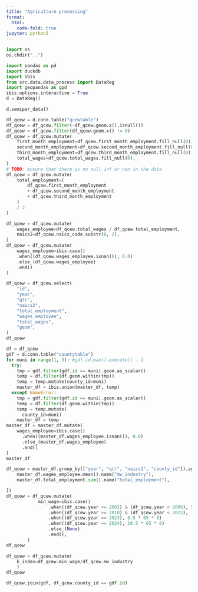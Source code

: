 ```yaml
---
title: "Agriculture processing"
format:
  html:
    code-fold: true
jupyter: python3
---
```


```python
import os
os.chdir("..")
```

```python
import pandas as pd
import duckdb
import ibis
from src.data.data_process import DataReg
import geopandas as gpd
ibis.options.interactive = True
d = DataReg()
```

```python
d.semipar_data()
```

```python
df_qcew = d.conn.table("qcewtable")
df_qcew = df_qcew.filter(~df_qcew.geom.x().isnull())
df_qcew = df_qcew.filter(df_qcew.geom.x() != 0)
df_qcew = df_qcew.mutate(
    first_month_employment=df_qcew.first_month_employment.fill_null(0),
    second_month_employment=df_qcew.second_month_employment.fill_null(0),
    third_month_employment=df_qcew.third_month_employment.fill_null(0),
    total_wages=df_qcew.total_wages.fill_null(0),
)
# TODO: ensure that there is no null inf or nan in the data
df_qcew = df_qcew.mutate(
    total_employment=(
        df_qcew.first_month_employment
        + df_qcew.second_month_employment
        + df_qcew.third_month_employment
    )
    / 3
)

df_qcew = df_qcew.mutate(
    wages_employee=df_qcew.total_wages / df_qcew.total_employment,
    naics2=df_qcew.naics_code.substr(0, 2),
)
df_qcew = df_qcew.mutate(
    wages_employee=ibis.case()
    .when((df_qcew.wages_employee.isnan()), 0.0)
    .else_(df_qcew.wages_employee)
    .end()
)

df_qcew = df_qcew.select(
    "id",
    "year",
    "qtr",
    "naics2",
    "total_employment",
    "wages_employee",
    "total_wages",
    "geom",
)
df_qcew
```

```python
df = df_qcew
gdf = d.conn.table("countytable")
for muni in range(1, 5): #gdf.id.max().execute() - 1
  try:
    tmp = gdf.filter(gdf.id == muni).geom.as_scalar()
    temp = df.filter(df.geom.within(tmp)) 
    temp = temp.mutate(county_id=muni)
    master_df = ibis.union(master_df, temp)
  except NameError:
    tmp = gdf.filter(gdf.id == muni).geom.as_scalar()
    temp = df.filter(df.geom.within(tmp))
    temp = temp.mutate(
      county_id=muni)
    master_df = temp
master_df = master_df.mutate(
    wages_employee=ibis.case()
      .when((master_df.wages_employee.isnan()), 0.0)
      .else_(master_df.wages_employee)
      .end()
)
master_df
```

```python
df_qcew = master_df.group_by(["year", "qtr", "naics2", "county_id"]).aggregate([
    master_df.wages_employee.mean().name("mw_industry"),
    master_df.total_employment.sum().name("total_employment"),

])
df_qcew = df_qcew.mutate(
            min_wage=ibis.case()
                .when((df_qcew.year >= 2002) & (df_qcew.year < 2009), 5.15 * 65 * 8)
                .when((df_qcew.year >= 2010) & (df_qcew.year < 2023), 7.25 * 65 * 8)
                .when((df_qcew.year == 2023), 8.5 * 65 * 8)
                .when((df_qcew.year == 2024), 10.5 * 65 * 8)
                .else_(None)
                .end(),
        )
df_qcew
```

```python
df_qcew = df_qcew.mutate(
    k_index=df_qcew.min_wage/df_qcew.mw_industry
    )
df_qcew
```

```python
df_qcew.join(gdf, df_qcew.county_id == gdf.id)
```
